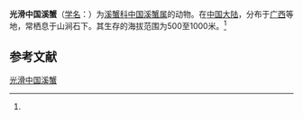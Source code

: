 {{Speciesbox
| name = 光滑中国溪蟹
| status = 
| status_system = 
| image = 
| genus = Chinapotamon
| species = glabrum
| authority = (Dai et al., 1980)<ref name='id12085'>{{cite web| url =http://www.bioinfo.cn/db05/BjdwSpecies.php?action=view&id=12085| title =光滑中国溪蟹| work =《中国动物物种编目数据库》| publisher =中国科学院微生物研究所| author =中国科学院动物研究所| accessdate =2009-04-28| deadurl =yes| archiveurl =https://web.archive.org/web/20160305052250/http://www.bioinfo.cn/db05/BjdwSpecies.php?action=view&id=12085| archivedate =2016-03-05}}</ref>
}}

'''光滑中国溪蟹'''（[[学名|学名]]：{{lang|la|''Chinapotamon glabrum''}}）为[[溪蟹科|溪蟹科]][[中国溪蟹属|中国溪蟹属]]的动物。在[[中国大陆|中国大陆]]，分布于[[广西|广西]]等地，常栖息于山涧石下。其生存的海拔范围为500至1000米。<ref name='id12085'/>

== 参考文献 ==
{{reflist}}

{{Wikispecies|Chinapotamon glabrum}}
{{Taxonbar|from=Q13463237}}

[[Category:中国溪蟹属|光滑中国溪蟹]]


{{螃蟹小作品}}